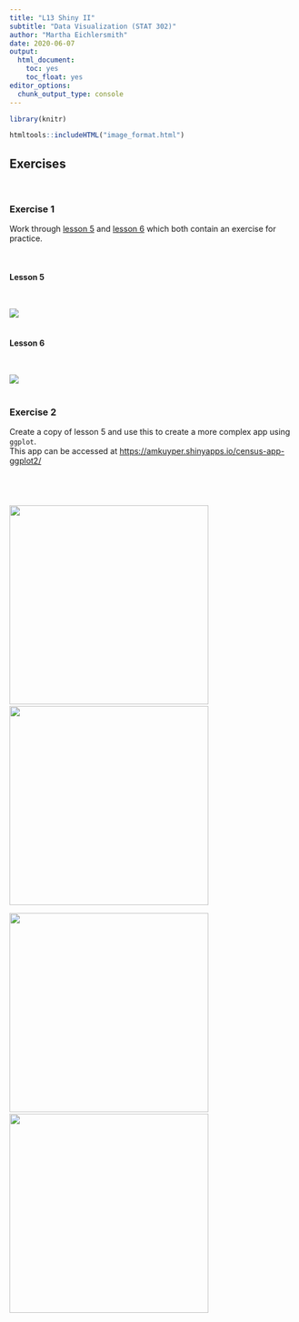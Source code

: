 ```yaml
---
title: "L13 Shiny II"
subtitle: "Data Visualization (STAT 302)"
author: "Martha Eichlersmith"
date: 2020-06-07
output:
  html_document:
    toc: yes
    toc_float: yes
editor_options: 
  chunk_output_type: console
---
```


```r
library(knitr)
```

```r
htmltools::includeHTML("image_format.html")
```

## Exercises  
<br> 

### Exercise 1 

Work through [lesson 5](https://shiny.rstudio.com/tutorial/written-tutorial/lesson5/) and [lesson 6](https://shiny.rstudio.com/tutorial/written-tutorial/lesson6/) which both contain an exercise for practice.  

<br>

#### Lesson 5  

```r
```

```r
```

<img class= "rounded-corners imgshadow" src="Eichlersmith_Martha_L13/lesson_5/static.png">  
<br>

#### Lesson 6 

```r
```

```r
```

<img class= "rounded-corners imgshadow" src="Eichlersmith_Martha_L13/lesson_6./static.png">  
<br>



### Exercise 2  
Create a copy of lesson 5 and use this to create a more complex app using `ggplot`.   
This app can be accessed at 
<a href="https://amkuyper.shinyapps.io/census-app-ggplot2/" target = "_blank" >https://amkuyper.shinyapps.io/census-app-ggplot2/</a>
```r
```

```r
```

```r
```

```r
```


<img class= "rounded-corners imgshadow" src="Eichlersmith_Martha_L13/census-app/static1.png" width = "350" > &nbsp; <img class= "rounded-corners imgshadow" src="Eichlersmith_Martha_L13/census-app/static2.png" width = "350"> 

<img class= "rounded-corners imgshadow" src="Eichlersmith_Martha_L13/census-app/static3.png" width = "350"> &nbsp; <img class= "rounded-corners imgshadow" src="Eichlersmith_Martha_L13/census-app/static4.png" width = "350">



  

